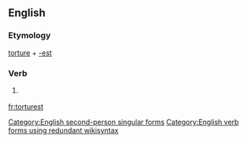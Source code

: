 ==English==

===Etymology===
[[torture]] + [[-est]]

===Verb===
{{en-verb form}}

# {{context|archaic|lang=en}} {{form of|Second-person singular simple present form|torture|lang=en}}

[[Category:English second-person singular forms]]
[[Category:English verb forms using redundant wikisyntax]]

[[fr:torturest]]